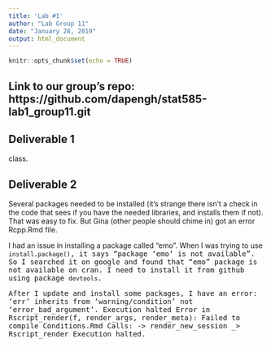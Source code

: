 ```yaml
---
title: 'Lab #1'
author: "Lab Group 11"
date: "January 28, 2019"
output: html_document
---
```


```r
knitr::opts_chunk$set(echo = TRUE)
```

## Link to our group's repo: https://github.com/dapengh/stat585-lab1_group11.git

## Deliverable 1
class. 

## Deliverable 2
Several packages needed to be installed (it's strange there isn't a check in the code that sees if you have the needed libraries, and installs them if not). That was easy to fix. But Gina (other people should chime in) got an error Rcpp.Rmd file. 

I had an issue in installing a package called "emo". When I was trying to use <tt>`install.package()`<tt>, it says "package ‘emo’ is not available". So I searched it on google and found that "emo" package is not available on cran. I need to install it from github using package <tt>`devtools`<tt>.

After I update and install some packages, I have an error: 'err' inherits from 'warning/condition' not 'error_bad_argument'. Execution halted Error in Rscript_render(f, render_args, render_meta): Failed to compile Conditions.Rmd Calls: <Anonymous> -> render_new_session _> Rscript_render Execution halted.



